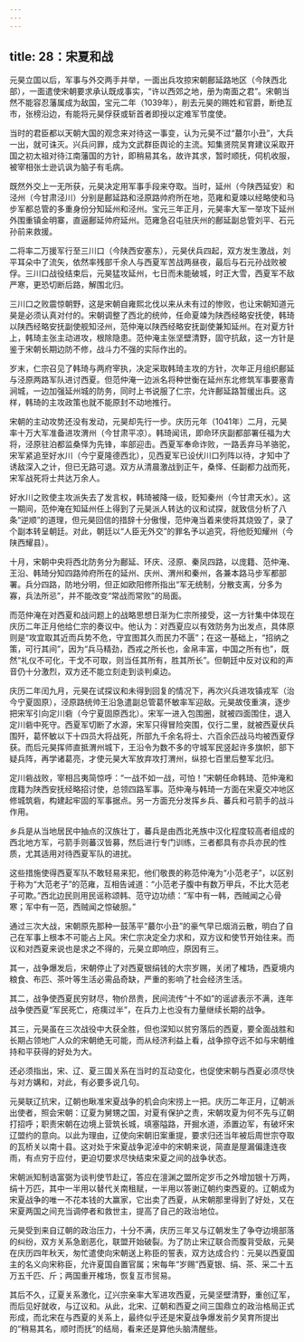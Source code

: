 ```yaml
---
---
---
```

title: 28：宋夏和战
---



元昊立国以后，军事与外交两手并举，一面出兵攻掠宋朝鄜延路地区（今陕西北部），一面遣使宋朝要求承认既成事实，“许以西郊之地，册为南面之君”。宋朝当然不能容忍藩属成为敌国，宝元二年（1039年），削去元昊的赐姓和官爵，断绝互市，张榜沿边，有能将元昊俘获或斩首者即授以定难军节度使。

当时的君臣都以天朝大国的观念来对待这一事变，认为元昊不过“蕞尔小丑”，大兵一出，就可诛灭。兴兵问罪，成为文武群臣舆论的主流。知集贤院吴育建议采取开国之初太祖对待江南藩国的方针，即稍易其名，故许其求，暂时顺抚，伺机收服，被宰相张士逊讥讽为脑子有毛病。

既然外交上一无所获，元昊决定用军事手段来夺取。当时，延州（今陕西延安）和泾州（今甘肃泾川）分别是鄜延路和泾原路帅府所在地，范雍和夏竦以经略使和马步军都总管的多重身份分知延州和泾州。宝元三年正月，元昊率大军一举攻下延州外围重镇金明寨，直逼鄜延帅府延州。范雍急召屯驻庆州的鄜延副总管刘平、石元孙前来救援。

二将率二万援军行至三川口（今陕西安塞东），元昊伏兵四起，双方发生激战，刘平耳朵中了流矢，依然率残部千余人与西夏军苦战两昼夜，最后与石元孙战败被俘。三川口战役结束后，元昊猛攻延州，七日而未能破城，时正大雪，西夏军不敌严寒，更恐切断后路，解围北归。

三川口之败震惊朝野，这是宋朝自雍熙北伐以来从未有过的惨败，也让宋朝知道元昊是必须认真对付的。宋朝调整了西北的统帅，任命夏竦为陕西经略安抚使，韩琦以陕西经略安抚副使舰知泾州，范仲淹以陕西经略安抚副使兼知延州。在对夏方针上，韩琦主张主动进攻，根除隐患。范仲淹主张坚壁清野，固守抗敌，这一方针是鉴于宋朝长期边防不修，战斗力不强的实际作出的。

岁末，仁宗召见了韩琦与两府宰执，决定采取韩琦主攻的方针，次年正月组织鄜延与泾原两路军队进讨西夏。但范仲淹一边派名将种世衡在延州东北修筑军事要塞青涧城，一边加强延州城的防务，同时上书说服了仁宗，允许鄜延路暂缓出兵。这样，韩琦的主攻政策也就不能原封不动地推行。

宋朝的主动攻势还没有发动，元昊却先行一步。庆历元年（1041年）二月，元昊率十万大军准备进攻渭州（今甘肃平凉）。韩琦闻讯，即命环庆副都部署任福为大将，泾原驻泊都监桑怿为先锋，率部迎击。西夏军奉命诈败，一路丢弃马羊骆驼，宋军紧追至好水川（今宁夏隆德西北），见西夏军已设伏川口列阵以待，才知中了诱敌深入之计，但已无路可退。双方从清晨激战到正午，桑怿、任副都力战而死，宋军战死将士共达万余人。

好水川之败使主攻派失去了发言权，韩琦被降一级，贬知秦州（今甘肃天水）。这一期间，范仲淹在知延州任上得到了元昊派人转达的议和试探，就致信分析了八条“逆顺”的道理，但元昊回信的措辞十分傲慢，范仲淹当着来使将其烧毁了，录了个副本转呈朝廷。对此，朝廷以“人臣无外交”的罪名予以追究，将他贬知耀州（今陕西耀县）。

十月，宋朝中央将西北防务分为鄜延、环庆、泾原、秦凤四路，以庞籍、范仲淹、王沿、韩琦分知四路帅府所在的延州、庆州、渭州和秦州，各兼本路马步军都部署。兵分四路，防地分明，但正如欧阳修所指出“军无统制，分散支离，分多为寡，兵法所忌”，并不能改变“常战而常败”的局面。

而范仲淹在对西夏和战问题上的战略思想日渐为仁宗所接受，这一方针集中体现在庆历二年正月他给仁宗的奏议中。他认为：对西夏应以有效防务为出发点，具体原则是“攻宜取其近而兵势不危，守宜图其久而民力不匮”；在这一基础上，“招纳之策，可行其间”，因为“兵马精劲，西戎之所长也，金帛丰富，中国之所有也”，既然“礼仪不可化，干戈不可取，则当任其所有，胜其所长”。但朝廷中反对议和的声音仍十分激烈，双方还不能立刻走到谈判桌边。

庆历二年闰九月，元昊在试探议和未得到回复的情况下，再次兴兵进攻镇戎军（治今宁夏固原），泾原路统帅王沿急遣副总管葛怀敏率军迎敌。元昊故伎重演，逐步把宋军引向定川砦（今宁夏固原西北）。宋军一进入包围圈，就被四面围住，退入定川砦中死守。西夏军切断了水源，宋军只得冒险突围，仅行二里，就被西夏伏兵围歼，葛怀敏以下十四员大将战死，所部九千余名将士、六百余匹战马均被西夏俘获。而后元昊挥师直抵渭州城下，王沿令为数不多的守城军民竖起许多旗帜，部下疑兵阵，再学诸葛亮，才使元昊大军放弃攻打渭州，纵掠七百里后整军北归。

定川砦战败，宰相吕夷简惊呼：“一战不如一战，可怕！”宋朝任命韩琦、范仲淹和庞籍为陕西安抚经略招讨使，总领四路军事。范仲淹与韩琦一方面在宋夏交冲地区修城筑砦，构建起牢固的军事据点。另一方面充分发挥乡兵、蕃兵和弓箭手的战斗作用。

乡兵是从当地居民中抽点的汉族壮丁，蕃兵是由西北羌族中汉化程度较高者组成的西北地方军，弓箭手则蕃汉皆募，然后进行专门训练，三者都具有亦兵亦民的性质，尤其适用对待西夏军队的进扰。

这些措施使得西夏军队不敢轻易来犯，他们敬畏的称范仲淹为“小范老子”，以区别于称为“大范老子”的范雍，互相告诫道：“小范老子腹中有数万甲兵，不比大范老子可欺。”西北边民则用民谣称颂韩、范守边功绩：“军中有一韩，西贼闻之心骨寒；军中有一范，西贼闻之惊破胆。”

通过三次大战，宋朝原先那种一鼓荡平“蕞尔小丑”的豪气早已烟消云散，明白了自己在军事上根本不可能占上风。宋仁宗决定全力求和，双方议和使节开始往来。而议和对西夏来说也是求之不得的，元昊立即响应，原因有三。

其一，战争爆发后，宋朝停止了对西夏银绢钱的大宗岁赐，关闭了榷场，西夏境内粮食、布匹、茶叶等生活必需品奇缺，严重的影响了社会经济生活。

其二，战争使西夏民穷财尽，物价昂贵，民间流传“十不如”的谣谚表示不满，连年战争使西夏“军民死亡，疮痍过半”，在兵力上也没有力量继续长期的战争。

其三，元昊虽在三次战役中大获全胜，但也深知以贫穷落后的西夏，要全面战胜和长期占领地广人众的宋朝绝无可能，而从经济利益上看，战争掠夺远不如与宋朝维持和平获得的好处为大。

还必须指出，宋、辽、夏三国关系在当时的互动变化，也促使宋朝与西夏必须尽快与对方媾和，对此，有必要多说几句。

元昊联辽抗宋，辽朝也瞅准宋夏战争的机会向宋捞上一把。庆历二年正月，辽朝派出使者，照会宋朝：辽夏为舅甥之国，对夏有保护之责，宋朝攻夏为何不先与辽朝打招呼；职责宋朝在边境上营筑长城，填塞隘路，开掘水道，添置边军，有破坏宋辽盟约的意向。以此为理由，辽使向宋朝旧案重提，要求归还当年被后周世宗夺取的瓦桥关以南十县。这对处于宋夏战争泥淖中的宋朝来说，简直是屋漏偏逢连夜雨，有点穷于应付，更迫切要求尽快结束宋夏之间的战争状态。

宋朝派知制诰富弼为谈判使节赴辽，答应在澶渊之盟所定岁币之外增加银十万两，绢十万匹，其中一半用以替代关南租赋，一半用以答谢辽朝约束西夏的。辽朝成为宋夏战争的唯一不花本钱的大赢家，它出卖了西夏，从宋朝那里得到了好处，又在宋夏两国之间充当调停者和救世主，提高了自己的政治地位。

元昊受到来自辽朝的政治压力，十分不满，庆历三年又与辽朝发生了争夺边境部落的纠纷，双方关系急剧恶化，联盟开始破裂。为了防止宋辽联合而腹背受敌，元昊在庆历四年秋天，匆忙遣使向宋朝送上称臣的誓表，双方达成合约：元昊以西夏国主的名义向宋称臣，允许夏国自置官属；宋每年“岁赐”西夏银、绢、茶、采二十五万五千匹、斤；两国重开榷场，恢复互市贸易。

其后不久，辽夏关系激化，辽兴宗亲率大军进攻西夏，元昊坚壁清野，重创辽军，而后见好就收，与辽议和。从此，北宋、辽朝和西夏之间三国鼎立的政治格局正式形成，而北宋在与西夏的关系上，最终似乎还是宋夏战争爆发前夕吴育所提出的“稍易其名，顺时而抚”的结局，看来还是算他头脑清醒些。